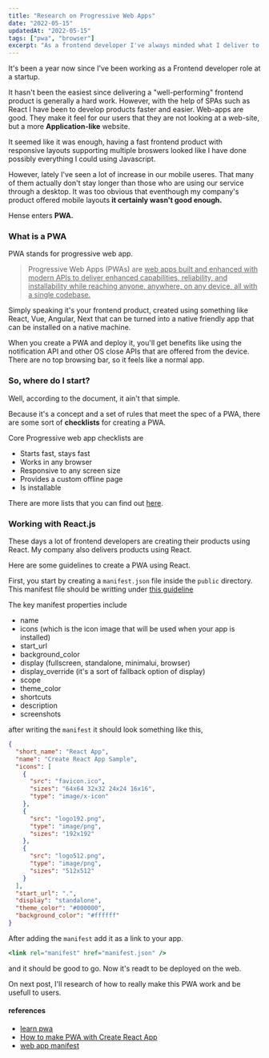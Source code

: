 ```yaml
---
title: "Research on Progressive Web Apps"
date: "2022-05-15"
updatedAt: "2022-05-15"
tags: ["pwa", "browser"]
excerpt: "As a frontend developer I've always minded what I deliver to the user. Whatever that maybe I would hope that it would feel generally 'good'. In this post I explore pwas trying to harness the ability of webapps in order to deliver better user experiences."
---
```


It's been a year now since I've been working as a Frontend developer role at a startup.

It hasn't been the easiest since delivering a "well-performing" frontend product is generally a hard work. However, with the help of SPAs such as React I have been to
develop products faster and easier. Web-apps are good. They make it feel for our users that they are not looking at a web-site, but a more **Application-like** website.

It seemed like it was enough, having a fast frontend product with responsive layouts supporting multiple broswers looked like I have done possibly everything I could using Javascript.

However, lately I've seen a lot of increase in our mobile useres. That many of them actually don't stay longer than those who are using our service through a desktop. It was too obvious that
eventhough my company's product offered mobile layouts **it certainly wasn't good enough.**

Hense enters **PWA.**

### What is a PWA

PWA stands for progressive web app.

> Progressive Web Apps (PWAs) are <u>web apps built and enhanced with modern APIs to deliver enhanced capabilities, reliability, and installability while reaching anyone, anywhere, on any device, all with a single codebase.</u>

Simply speaking it's your frontend product, created using something like React, Vue, Angular, Next that can be turned into a native friendly app that can be installed on a native machine.

When you create a PWA and deploy it, you'll get benefits like using the notification API and other OS close APIs that are offered from the device. There are no top browsing bar, so it feels like a normal app.

### So, where do I start?

Well, according to the document, it ain't that simple.

Because it's a concept and a set of rules that meet the spec of a PWA, there are some sort of **checklists** for creating a PWA.

Core Progressive web app checklists are

- Starts fast, stays fast
- Works in any browser
- Responsive to any screen size
- Provides a custom offline page
- Is installable

There are more lists that you can find out [here](https://web.dev/pwa-checklist/).

### Working with React.js

These days a lot of frontend developers are creating their products using React. My company also delivers products using React.

Here are some guidelines to create a PWA using React.

First, you start by creating a `manifest.json` file inside the `public` directory. This manifest file should be writting under [this guideline](https://web.dev/add-manifest/)

The key manifest properties include

- name
- icons (which is the icon image that will be used when your app is installed)
- start_url
- background_color
- display (fullscreen, standalone, minimalui, browser)
- display_override (it's a sort of fallback option of display)
- scope
- theme_color
- shortcuts
- description
- screenshots

after writing the `manifest` it should look something like this,

```json
{
  "short_name": "React App",
  "name": "Create React App Sample",
  "icons": [
    {
      "src": "favicon.ico",
      "sizes": "64x64 32x32 24x24 16x16",
      "type": "image/x-icon"
    },
    {
      "src": "logo192.png",
      "type": "image/png",
      "sizes": "192x192"
    },
    {
      "src": "logo512.png",
      "type": "image/png",
      "sizes": "512x512"
    }
  ],
  "start_url": ".",
  "display": "standalone",
  "theme_color": "#000000",
  "background_color": "#ffffff"
}
```

After adding the `manifest` add it as a link to your app.

```jsx
<link rel="manifest" href="manifest.json" />
```

and it should be good to go. Now it's readt to be deployed on the web.

On next post, I'll research of how to really make this PWA work and be usefull to users.

#### references

- [learn pwa](https://web.dev/learn/pwa/)
- [How to make PWA with Create React App](https://create-react-app.dev/docs/making-a-progressive-web-app/)
- [web app manifest](https://developer.mozilla.org/en-US/docs/Web/Manifest)

